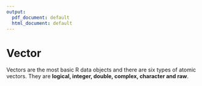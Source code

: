 ```yaml
---
output:
  pdf_document: default
  html_document: default
---
```



# Vector
Vectors are the most basic R data objects and there are six types of atomic vectors. They are **logical, integer, double, complex, character and raw**.

